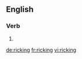 ==English==

===Verb===
{{head|en}}

# {{present participle of|rick|lang=en}}

[[de:ricking]]
[[fr:ricking]]
[[vi:ricking]]
